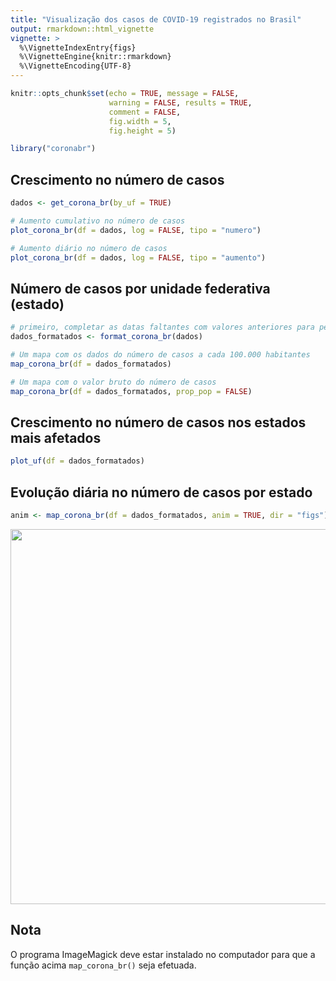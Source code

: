 ```yaml
---
title: "Visualização dos casos de COVID-19 registrados no Brasil"
output: rmarkdown::html_vignette
vignette: >
  %\VignetteIndexEntry{figs}
  %\VignetteEngine{knitr::rmarkdown}
  %\VignetteEncoding{UTF-8}
---
```


```r
knitr::opts_chunk$set(echo = TRUE, message = FALSE, 
                      warning = FALSE, results = TRUE, 
                      comment = FALSE, 
                      fig.width = 5, 
                      fig.height = 5)
```


```r
library("coronabr")
```


## Crescimento no número de casos

```r
dados <- get_corona_br(by_uf = TRUE)
```


```r
# Aumento cumulativo no número de casos
plot_corona_br(df = dados, log = FALSE, tipo = "numero")
```


```r
# Aumento diário no número de casos
plot_corona_br(df = dados, log = FALSE, tipo = "aumento")
```


## Número de casos por unidade federativa (estado)


```r
# primeiro, completar as datas faltantes com valores anteriores para permitir gerar o gráfico
dados_formatados <- format_corona_br(dados)
```


```r
# Um mapa com os dados do número de casos a cada 100.000 habitantes
map_corona_br(df = dados_formatados)
```


```r
# Um mapa com o valor bruto do número de casos
map_corona_br(df = dados_formatados, prop_pop = FALSE)
```


## Crescimento no número de casos nos estados mais afetados

```r
plot_uf(df = dados_formatados)
```


## Evolução diária no número de casos por estado

```r
anim <- map_corona_br(df = dados_formatados, anim = TRUE, dir = "figs")
```

<img src="https://raw.githubusercontent.com/liibre/coronabr/master/vignettes/figs/anim.gif" align="center" alt="" width="600" />

## Nota

O programa ImageMagick deve estar instalado no computador para que a função acima `map_corona_br()` seja efetuada.
